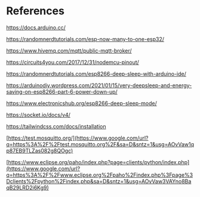 # References

https://docs.arduino.cc/

https://randomnerdtutorials.com/esp-now-many-to-one-esp32/

https://www.hivemq.com/mqtt/public-mqtt-broker/

https://circuits4you.com/2017/12/31/nodemcu-pinout/

https://randomnerdtutorials.com/esp8266-deep-sleep-with-arduino-ide/

https://arduinodiy.wordpress.com/2021/01/15/very-deepsleep-and-energy-saving-on-esp8266-part-6-power-down-up/

https://www.electronicshub.org/esp8266-deep-sleep-mode/

https://socket.io/docs/v4/

https://tailwindcss.com/docs/installation

[https://test.mosquitto.org/](https://www.google.com/url?q=https%3A%2F%2Ftest.mosquitto.org%2F&sa=D&sntz=1&usg=AOvVaw1qp87EB9TLZas082g8QOgc)

[https://www.eclipse.org/paho/index.php?page=clients/python/index.php](https://www.google.com/url?q=https%3A%2F%2Fwww.eclipse.org%2Fpaho%2Findex.php%3Fpage%3Dclients%2Fpython%2Findex.php&sa=D&sntz=1&usg=AOvVaw3VAYno8BaqB29LRD2i6Kg9)